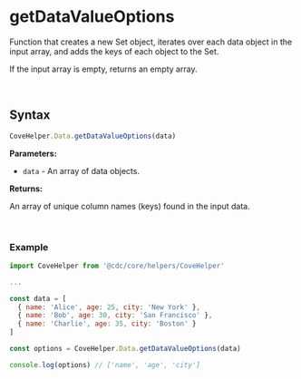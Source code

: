 
<Meta
  title="Helpers/CoveHelper/Data/getDataValueOptions"
/>

# getDataValueOptions
Function that creates a new Set object, iterates over each data object in the input array, and adds the keys of each object to the Set.

If the input array is empty, returns an empty array.

&nbsp;
## Syntax

```js
CoveHelper.Data.getDataValueOptions(data)
```

**Parameters:**

- `data` - An array of data objects.

**Returns:**

An array of unique column names (keys) found in the input data.

&nbsp;
### Example
```js
import CoveHelper from '@cdc/core/helpers/CoveHelper'

...

const data = [
  { name: 'Alice', age: 25, city: 'New York' },
  { name: 'Bob', age: 30, city: 'San Francisco' },
  { name: 'Charlie', age: 35, city: 'Boston' }
]

const options = CoveHelper.Data.getDataValueOptions(data)

console.log(options) // ['name', 'age', 'city']
```
